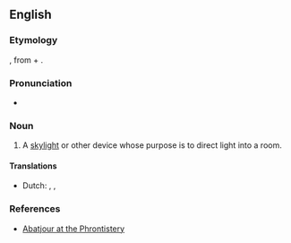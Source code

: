 ==English==

===Etymology===
{{borrowing|fr|lang=en}} {{m|fr|abat-jour}}, from {{m|fr|abattre||to throw down}} + {{m|fr|jour||day, daylight}}.

===Pronunciation===
* {{a|US}} {{IPA|/ˌɑˌbɑˈʒʊ.ɚ/|/ˌɑˌbɑˈʒʊɹ/|lang=en}}

===Noun===
{{en-noun}}

# A [[skylight]] or other device whose purpose is to direct light into a room.

====Translations====
{{trans-top}}
* Dutch: {{t+|nl|lampenkap|n}}, {{t|nl|abat-jour|n}},
{{trans-bottom}}

===References===
* [http://phrontistery.info/a.html Abatjour at the Phrontistery]